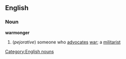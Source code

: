 ==English==
===Noun===
{{wikipedia}}
'''warmonger'''
#(''pejorative'') someone who [[advocate]]s [[war]]; a [[militarist]]
[[Category:English nouns]]